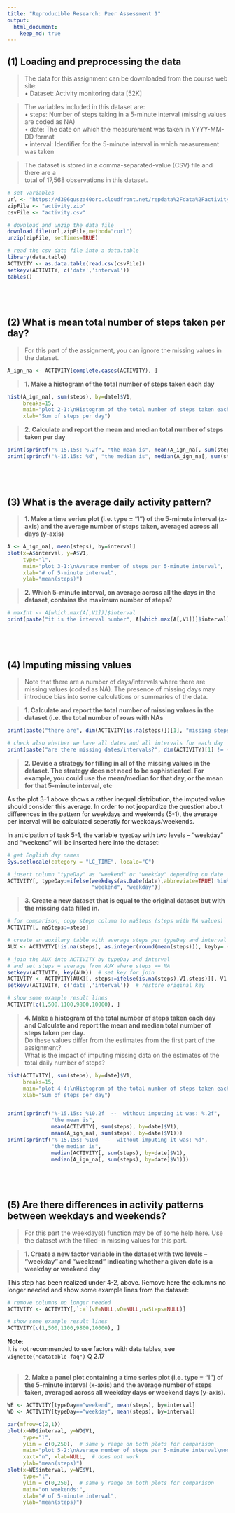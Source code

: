 ```yaml
---
title: "Reproducible Research: Peer Assessment 1"
output: 
  html_document:
    keep_md: true
---
```



## (1) Loading and preprocessing the data

> The data for this assignment can be downloaded from the course web site:  
> • Dataset: Activity monitoring data [52K]  
  
> The variables included in this dataset are:  
> • steps: Number of steps taking in a 5-minute interval (missing values are coded as NA)  
> • date: The date on which the measurement was taken in YYYY-MM-DD format  
> • interval: Identifier for the 5-minute interval in which measurement was taken  
 
> The dataset is stored in a comma-separated-value (CSV) file and there are a  
> total of 17,568 observations in this dataset.  
  

```r

# set variables
url <- "https://d396qusza40orc.cloudfront.net/repdata%2Fdata%2Factivity.zip"
zipFile <- "activity.zip"
csvFile <- "activity.csv"

# download and unzip the data file
download.file(url,zipFile,method="curl")
unzip(zipFile, setTimes=TRUE)

# read the csv data file into a data.table
library(data.table)
ACTIVITY <- as.data.table(read.csv(csvFile))
setkeyv(ACTIVITY, c('date','interval'))
tables()

```


## &nbsp;
## (2) What is mean total number of steps taken per day?

> For this part of the assignment, you can ignore the missing values in the dataset. 

```r

A_ign_na <- ACTIVITY[complete.cases(ACTIVITY), ]

```

     
> **1. Make a histogram of the total number of steps taken each day**

```r

hist(A_ign_na[, sum(steps), by=date]$V1,
     breaks=15,
     main="plot 2-1:\nHistogram of the total number of steps taken each day",
     xlab="Sum of steps per day")

```

> **2. Calculate and report the mean and median total number of steps taken per day**

```r

print(sprintf("%-15.15s: %.2f", "the mean is", mean(A_ign_na[, sum(steps), by=date]$V1)))
print(sprintf("%-15.15s: %d", "the median is", median(A_ign_na[, sum(steps), by=date]$V1)))

```

## &nbsp;
## (3) What is the average daily activity pattern?

> **1. Make a time series plot (i.e. type = "l") of the 5-minute interval (x-axis)
and the average number of steps taken, averaged across all days (y-axis)**

```r

A <- A_ign_na[, mean(steps), by=interval]
plot(x=A$interval, y=A$V1,
     type="l",
     main="plot 3-1:\nAverage number of steps per 5-minute interval",
     xlab="# of 5-minute interval",
     ylab="mean(steps)")

```


> **2. Which 5-minute interval, on average across all the days in the dataset,
contains the maximum number of steps?**

```r

# maxInt <- A[which.max(A[,V1])]$interval
print(paste("it is the interval number", A[which.max(A[,V1])]$interval))

```

## &nbsp;
## (4) Imputing missing values

> Note that there are a number of days/intervals where there are missing values
(coded as NA). The presence of missing days may introduce bias into some
calculations or summaries of the data.


> **1. Calculate and report the total number of missing values in the dataset
> (i.e. the total number of rows with NAs**

```r

print(paste("there are", dim(ACTIVITY[is.na(steps)])[1], "missing steps (rows with steps=NA)"))

# check also whether we have all dates and all intervals for each day
print(paste("are there missing dates/intervals?", dim(ACTIVITY)[1] != (31+30)*(24*12)))

```

> **2. Devise a strategy for filling in all of the missing values in the dataset. The
> strategy does not need to be sophisticated. For example, you could use
> the mean/median for that day, or the mean for that 5-minute interval, etc**

As the plot 3-1 above shows a rather inequal  distribution, the imputed value 
should consider this average. In order to not jeopardize the
question about differences in the pattern for weekdays and weekends (5-1), the average per interval will be calculated seperatly for weekdays/weekends.

In anticipation of task 5-1, the variable `typeDay` with two levels – “weekday” and “weekend” will be inserted here into the dataset:

```r

# get English day names
Sys.setlocale(category = "LC_TIME", locale="C")

# insert column "typeDay" as "weekend" or "weekday" depending on date
ACTIVITY[, typeDay:=ifelse(weekdays(as.Date(date),abbreviate=TRUE) %in% c("Sat","Sun"),
                           "weekend", "weekday")]

```

> **3. Create a new dataset that is equal to the original dataset but with the
> missing data filled in.**

```r

# for comparison, copy steps column to naSteps (steps with NA values)
ACTIVITY[, naSteps:=steps]

# create an auxilary table with average steps per typeDay and interval
AUX <- ACTIVITY[!is.na(steps), as.integer(round(mean(steps))), keyby=.(typeDay,interval)]

# join the AUX into ACTIVITY by typeDay and interval
# and set steps = average from AUX where steps == NA
setkeyv(ACTIVITY, key(AUX))  # set key for join
ACTIVITY <- ACTIVITY[AUX][, steps:=ifelse(is.na(steps),V1,steps)][, V1:=NULL]
setkeyv(ACTIVITY, c('date','interval'))  # restore original key

```
```r

# show some example result lines
ACTIVITY[c(1,500,1100,9800,10000), ]

```



> **4. Make a histogram of the total number of steps taken each day and Calculate
> and report the mean and median total number of steps taken per day.**  
> Do these values differ from the estimates from the first part of the assignment?  
> What is the impact of imputing missing data on the estimates of the total
> daily number of steps?

```r

hist(ACTIVITY[, sum(steps), by=date]$V1,
     breaks=15,
     main="plot 4-4:\nHistogram of the total number of steps taken each day\nimputed NA values",
     xlab="Sum of steps per day")


print(sprintf("%-15.15s: %10.2f  --  without imputing it was: %.2f", 
              "the mean is", 
              mean(ACTIVITY[, sum(steps), by=date]$V1),
              mean(A_ign_na[, sum(steps), by=date]$V1)))
print(sprintf("%-15.15s: %10d  --  without imputing it was: %d", 
              "the median is", 
              median(ACTIVITY[, sum(steps), by=date]$V1),
              median(A_ign_na[, sum(steps), by=date]$V1)))

```



## &nbsp;
## (5) Are there differences in activity patterns between weekdays and weekends?

> For this part the weekdays() function may be of some help here. Use the dataset
> with the filled-in missing values for this part.  

> **1. Create a new factor variable in the dataset with two levels – “weekday”
> and “weekend” indicating whether a given date is a weekday or weekend
> day**

This step has been realized under 4-2, above. Remove here the columns no longer needed and show some example lines from the dataset:

```r

# remove columns no longer needed
ACTIVITY <- ACTIVITY[,`:=`(vE=NULL,vD=NULL,naSteps=NULL)]

# show some example result lines
ACTIVITY[c(1,500,1100,9800,10000), ]

```

**Note:**  
It is not recommended to use factors with data tables, see `vignette("datatable-faq")` Q 2.17  
&nbsp;  


> **2. Make a panel plot containing a time series plot (i.e. type = "l") of the
> 5-minute interval (x-axis) and the average number of steps taken, averaged
> across all weekday days or weekend days (y-axis).**

```r

WE <- ACTIVITY[typeDay=="weekend", mean(steps), by=interval]
WD <- ACTIVITY[typeDay=="weekday", mean(steps), by=interval]

par(mfrow=c(2,1)) 
plot(x=WD$interval, y=WD$V1,
     type="l",
     ylim = c(0,250),  # same y range on both plots for comparison
     main="plot 5-2:\nAverage number of steps per 5-minute interval\non weekdays:",
     xaxt="n", xlab=NULL,  # does not work
     ylab="mean(steps)")
plot(x=WE$interval, y=WE$V1,
     type="l",
     ylim = c(0,250),  # same y range on both plots for comparison
     main="on weekends:",
     xlab="# of 5-minute interval",
     ylab="mean(steps)")

```

